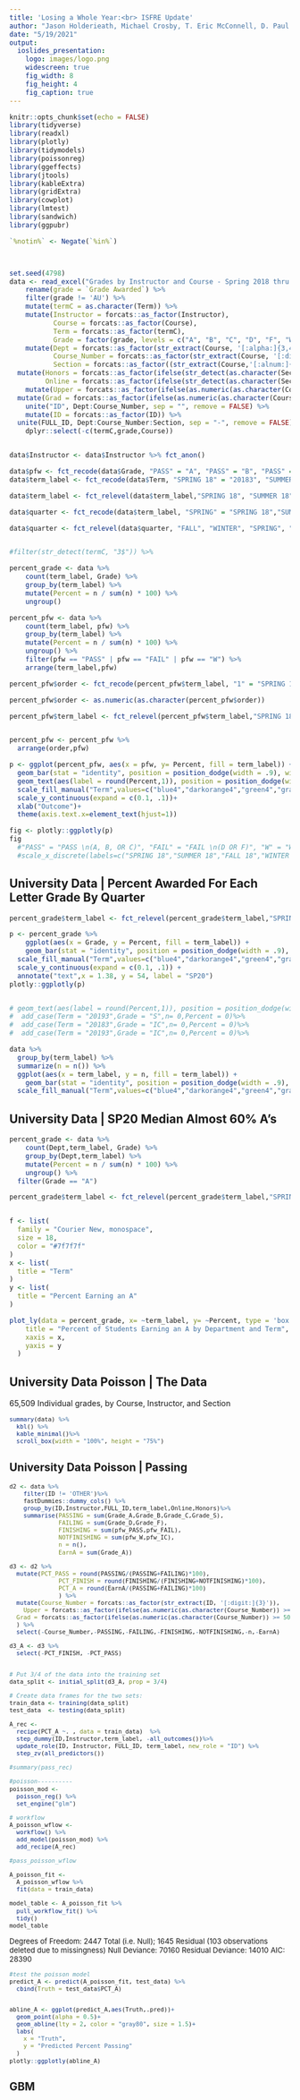 ```yaml
---
title: 'Losing a Whole Year:<br> ISFRE Update'
author: "Jason Holderieath, Michael Crosby, T. Eric McConnell, D. Paul Jackson"
date: "5/19/2021"
output: 
  ioslides_presentation:
    logo: images/logo.png
    widescreen: true
    fig_width: 8
    fig_height: 4
    fig_caption: true
---
```


```r
knitr::opts_chunk$set(echo = FALSE)
library(tidyverse)
library(readxl)
library(plotly)
library(tidymodels)
library(poissonreg)
library(ggeffects)
library(jtools)
library(kableExtra)
library(gridExtra)
library(cowplot)
library(lmtest)
library(sandwich)
library(ggpubr)

`%notin%` <- Negate(`%in%`)



set.seed(4798)
data <- read_excel("Grades by Instructor and Course - Spring 2018 thru Winter 2021.xls")%>%
    rename(grade = `Grade Awarded`) %>%
    filter(grade != 'AU') %>%
    mutate(termC = as.character(Term)) %>%
    mutate(Instructor = forcats::as_factor(Instructor), 
           Course = forcats::as_factor(Course),
           Term = forcats::as_factor(termC),
           Grade = factor(grade, levels = c("A", "B", "C", "D", "F", "W", "S", "IC"))) %>%
    mutate(Dept = forcats::as_factor(str_extract(Course, '[:alpha:]{3,4}')),
           Course_Number = forcats::as_factor(str_extract(Course, '[:digit:]{3}')),
           Section = forcats::as_factor((str_extract(Course,'[:alnum:]{3}$')))) %>%
  mutate(Honors = forcats::as_factor(ifelse(str_detect(as.character(Section),"^H")==TRUE,1,0)),
         Online = forcats::as_factor(ifelse(str_detect(as.character(Section),"^V")==TRUE,1,0))) %>%
    mutate(Upper = forcats::as_factor(ifelse(as.numeric(as.character(Course_Number)) >= 300,1,0))) %>%
  mutate(Grad = forcats::as_factor(ifelse(as.numeric(as.character(Course_Number)) >= 500,1,0))) %>%
    unite("ID", Dept:Course_Number, sep = "", remove = FALSE) %>%
    mutate(ID = forcats::as_factor(ID)) %>%
  unite(FULL_ID, Dept:Course_Number:Section, sep = "-", remove = FALSE)%>%
    dplyr::select(-c(termC,grade,Course))


data$Instructor <- data$Instructor %>% fct_anon()

data$pfw <- fct_recode(data$Grade, "PASS" = "A", "PASS" = "B", "PASS" = "C", "PASS" = "S", "FAIL" = "D", "FAIL" = "F")
data$term_label <- fct_recode(data$Term, "SPRING 18" = "20183", "SUMMER 18" = "20184", "FALL 18" = "20191", "WINTER 18-19" = "20192", "SPRING 19" = "20193", "SUMMER 19" = "20194", "FALL 19" = "20201", "WINTER 19-20" = "20202", "SPRING 20" = "20203", "SUMMER 20" = "20204", "FALL 20" = "20211", "WINTER 20-21" = "20212")

data$term_label <- fct_relevel(data$term_label,"SPRING 18", "SUMMER 18", "FALL 18", "WINTER 18-19", "SPRING 19", "SUMMER 19", "FALL 19", "WINTER 19-20", "SPRING 20", "SUMMER 20", "FALL 20", "WINTER 20-21")

data$quarter <- fct_recode(data$term_label, "SPRING" = "SPRING 18","SUMMER" = "SUMMER 18","FALL" = "FALL 18","WINTER" = "WINTER 18-19","SPRING" = "SPRING 19","SUMMER" = "SUMMER 19","FALL" = "FALL 19", "WINTER" = "WINTER 19-20","SPRING" = "SPRING 20","SUMMER" = "SUMMER 20","FALL" = "FALL 20","WINTER" = "WINTER 20-21")

data$quarter <- fct_relevel(data$quarter, "FALL", "WINTER", "SPRING", "SUMMER")


#filter(str_detect(termC, "3$")) %>%
```

```r
percent_grade <- data %>%
    count(term_label, Grade) %>%
    group_by(term_label) %>%
    mutate(Percent = n / sum(n) * 100) %>%
    ungroup()

percent_pfw <- data %>%
    count(term_label, pfw) %>%
    group_by(term_label) %>%
    mutate(Percent = n / sum(n) * 100) %>%
    ungroup() %>%
    filter(pfw == "PASS" | pfw == "FAIL" | pfw == "W") %>%
    arrange(term_label,pfw)

percent_pfw$order <- fct_recode(percent_pfw$term_label, "1" = "SPRING 18","2" = "SUMMER 18","3" = "FALL 18","4" = "WINTER 18-19","5" = "SPRING 19","6" = "SUMMER 19","7" = "FALL 19", "8" = "WINTER 19-20","9" = "SPRING 20","10" = "SUMMER 20","11" = "FALL 20","12" = "WINTER 20-21")

percent_pfw$order <- as.numeric(as.character(percent_pfw$order))

percent_pfw$term_label <- fct_relevel(percent_pfw$term_label,"SPRING 18", "SUMMER 18", "FALL 18", "WINTER 18-19", "SPRING 19", "SUMMER 19", "FALL 19", "WINTER 19-20", "SPRING 20", "SUMMER 20", "FALL 20", "WINTER 20-21")


percent_pfw <- percent_pfw %>%
  arrange(order,pfw)

p <- ggplot(percent_pfw, aes(x = pfw, y= Percent, fill = term_label)) + 
  geom_bar(stat = "identity", position = position_dodge(width = .9), width = .8) + 
  geom_text(aes(label = round(Percent,1)), position = position_dodge(width = .9), vjust = 0.2, hjust = -0.1, size = 3,angle = 90) +
  scale_fill_manual("Term",values=c("blue4","darkorange4","green4","gray4","blue3","darkorange3","green3","gray3","blue2","darkorange2","green2","gray2","blue1","darkorange1","green1","gray1"))+
  scale_y_continuous(expand = c(0.1, .1))+
  xlab("Outcome")+
  theme(axis.text.x=element_text(hjust=1))

fig <- plotly::ggplotly(p)
fig
  #"PASS" = "PASS \n(A, B, OR C)", "FAIL" = "FAIL \n(D OR F)", "W" = "W")
  #scale_x_discrete(labels=c("SPRING 18","SUMMER 18","FALL 18","WINTER 18-19","SPRING 19", "SUMMER 19","FALL 19", "WINTER 19-20", "SPRING 20","SUMMER 20", "FALL 20", "WINTER 20-21"))+
```


## University Data | Percent Awarded For Each Letter Grade By Quarter

```r

percent_grade$term_label <- fct_relevel(percent_grade$term_label,"SPRING 18", "SUMMER 18", "FALL 18", "WINTER 18-19", "SPRING 19", "SUMMER 19", "FALL 19", "WINTER 19-20", "SPRING 20", "SUMMER 20", "FALL 20", "WINTER 20-21")

p <- percent_grade %>%
    ggplot(aes(x = Grade, y = Percent, fill = term_label)) +
    geom_bar(stat = "identity", position = position_dodge(width = .9), width = .8)+
  scale_fill_manual("Term",values=c("blue4","darkorange4","green4","gray4","blue3","darkorange3","green3","gray3","blue2","darkorange2","green2","gray2","blue1","darkorange1","green1","gray1"))+
  scale_y_continuous(expand = c(0.1, .1)) +
  annotate("text",x = 1.38, y = 54, label = "SP20")
plotly::ggplotly(p)


# geom_text(aes(label = round(Percent,1)), position = position_dodge(width = .9), vjust = 0.2, hjust = -0.1, size = 3,angle = 90) +
#  add_case(Term = "20193",Grade = "S",n= 0,Percent = 0)%>%
#  add_case(Term = "20183",Grade = "IC",n= 0,Percent = 0)%>%
#  add_case(Term = "20193",Grade = "IC",n= 0,Percent = 0)%>%
```

```r
data %>%
  group_by(term_label) %>%
  summarize(n = n()) %>%
  ggplot(aes(x = term_label, y = n, fill = term_label)) +
    geom_bar(stat = "identity", position = position_dodge(width = .9), width = .8)+
  scale_fill_manual("Term",values=c("blue4","darkorange4","green4","gray4","blue3","darkorange3","green3","gray3","blue2","darkorange2","green2","gray2","blue1","darkorange1","green1","gray1"))
```

## University Data | SP20 Median Almost 60% A's

```r
percent_grade <- data %>%
    count(Dept,term_label, Grade) %>%
    group_by(Dept,term_label) %>%
    mutate(Percent = n / sum(n) * 100) %>%
    ungroup() %>%
  filter(Grade == "A")

percent_grade$term_label <- fct_relevel(percent_grade$term_label,"SPRING 18", "SUMMER 18", "FALL 18", "WINTER 18-19", "SPRING 19", "SUMMER 19", "FALL 19", "WINTER 19-20", "SPRING 20", "SUMMER 20", "FALL 20", "WINTER 20-21")


f <- list(
  family = "Courier New, monospace",
  size = 18,
  color = "#7f7f7f"
)
x <- list(
  title = "Term"
)
y <- list(
  title = "Percent Earning an A"
)

plot_ly(data = percent_grade, x= ~term_label, y= ~Percent, type = 'box') %>% layout(
    title = "Percent of Students Earning an A by Department and Term",
    xaxis = x,
    yaxis = y
  )

```


## University Data Poisson | The Data
65,509 Individual grades, by Course, Instructor, and Section
<font size="2">
```r
summary(data) %>% 
  kbl() %>%
  kable_minimal()%>%
  scroll_box(width = "100%", height = "75%")

```


## University Data Poisson | Passing

```r
d2 <- data %>%
    filter(ID != 'OTHER')%>%
    fastDummies::dummy_cols() %>%
    group_by(ID,Instructor,FULL_ID,term_label,Online,Honors)%>%
    summarise(PASSING = sum(Grade_A,Grade_B,Grade_C,Grade_S),
              FAILING = sum(Grade_D,Grade_F),
              FINISHING = sum(pfw_PASS,pfw_FAIL),
              NOTFINISHING = sum(pfw_W,pfw_IC),
              n = n(),
              EarnA = sum(Grade_A))

d3 <- d2 %>%
  mutate(PCT_PASS = round(PASSING/(PASSING+FAILING)*100),
              PCT_FINISH = round(FINISHING/(FINISHING+NOTFINISHING)*100),
              PCT_A = round(EarnA/(PASSING+FAILING)*100)
              ) %>%
  mutate(Course_Number = forcats::as_factor(str_extract(ID, '[:digit:]{3}')),
    Upper = forcats::as_factor(ifelse(as.numeric(as.character(Course_Number)) >= 300 & as.numeric(as.character(Course_Number)) < 500,1,0)),
  Grad = forcats::as_factor(ifelse(as.numeric(as.character(Course_Number)) >= 500,1,0))  
  ) %>%
  select(-Course_Number,-PASSING,-FAILING,-FINISHING,-NOTFINISHING,-n,-EarnA)

d3_A <- d3 %>%
  select(-PCT_FINISH, -PCT_PASS)


# Put 3/4 of the data into the training set 
data_split <- initial_split(d3_A, prop = 3/4)

# Create data frames for the two sets:
train_data <- training(data_split)
test_data  <- testing(data_split)

A_rec <- 
  recipe(PCT_A ~. , data = train_data)  %>% 
  step_dummy(ID,Instructor,term_label, -all_outcomes())%>%
  update_role(ID, Instructor, FULL_ID, term_label, new_role = "ID") %>% 
  step_zv(all_predictors())

#summary(pass_rec)

#poisson----------
poisson_mod <- 
  poisson_reg() %>% 
  set_engine("glm") 

# workflow
A_poisson_wflow <- 
  workflow() %>% 
  add_model(poisson_mod) %>% 
  add_recipe(A_rec)

#pass_poisson_wflow

A_poisson_fit <- 
  A_poisson_wflow %>% 
  fit(data = train_data)

model_table <- A_poisson_fit %>% 
  pull_workflow_fit() %>% 
  tidy()
model_table
```

Degrees of Freedom: 2447 Total (i.e. Null);  1645 Residual
  (103 observations deleted due to missingness)
Null Deviance:	    70160 
Residual Deviance: 14010 	AIC: 28390

```r
#test the poisson model
predict_A <- predict(A_poisson_fit, test_data) %>%
  cbind(Truth = test_data$PCT_A) 


abline_A <- ggplot(predict_A,aes(Truth,.pred))+
  geom_point(alpha = 0.5)+
  geom_abline(lty = 2, color = "gray80", size = 1.5)+
  labs(
    x = "Truth",
    y = "Predicted Percent Passing"
  )
plotly::ggplotly(abline_A)
```

## GBM


